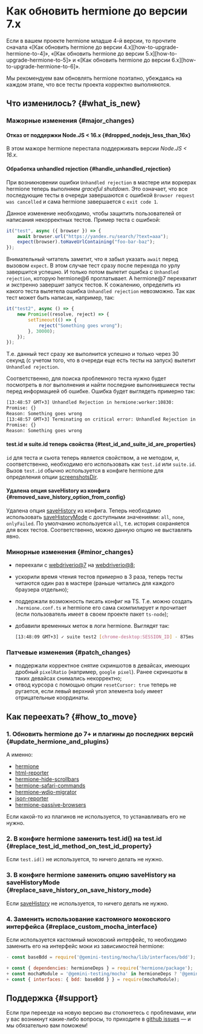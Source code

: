 
# Как обновить hermione до версии 7.x

<Admonition type="warning">
Если в вашем проекте hermione младше 4-й версии, то прочтите сначала «[Как обновить hermione до версии 4.x][how-to-upgrade-hermione-to-4]», «[Как обновить hermione до версии 5.x][how-to-upgrade-hermione-to-5]» и «[Как обновить hermione до версии 6.x][how-to-upgrade-hermione-to-6]».

Мы рекомендуем вам обновлять hermione поэтапно, убеждаясь на каждом этапе, что все тесты проекта корректно выполняются.

</Admonition>

## Что изменилось? {#what_is_new}

### Мажорные изменения {#major_changes}

#### Отказ от поддержки Node.JS < 16.x {#dropped_nodejs_less_than_16x}

В этом мажоре hermione перестала поддерживать версии _Node.JS < 16.x_.

#### Обработка unhandled rejection {#handle_unhandled_rejection}

При возникновении ошибки `Unhandled rejection` в мастере или воркерах hermione теперь выполняем _graceful shutdown_. Это означает, что все последующие тесты в очереди завершаются с ошибкой `Browser request was cancelled` и сама hermione завершается с `exit code 1`.

Данное изменение необходимо, чтобы защитить пользователей от написания некорректных тестов. Пример теста с ошибкой:

```typescript
it("test", async ({ browser }) => {
    await browser.url("https://yandex.ru/search/?text=aaa");
    expect(browser).toHaveUrlContaining("foo-bar-baz");
});
```

Внимательный читатель заметит, что я забыл указать `await` перед вызовом `expect`. В этом случае тест сразу после перехода по урлу завершится успешно. И только потом вылетит ошибка с `Unhandled rejection`, которую hermione@6 проглатывает. А hermione@7 перехватит и экстренно завершит запуск тестов. К сожалению, определить из какого теста вылетела ошибка `Unhandled rejection` невозможно. Так как тест может быть написан, например, так:

```typescript
it("test2", async () => {
    new Promise((resolve, reject) => {
        setTimeout(() => {
            reject("Something goes wrong");
        }, 30000);
    });
});
```

Т.е. данный тест сразу же выполнится успешно и только через 30 секунд (с учетом того, что в очереди еще есть тесты на запуск) вылетит `Unhandled rejection`.

Соответственно, для поиска проблемного теста нужно будет посмотреть в лог выполнения и найти последние выполнившиеся тесты перед информацией об ошибке. Ошибка будет выглядеть примерно так:

```bash
[13:48:57 GMT+3] Unhandled Rejection in hermione:worker:10830:
Promise: {}
Reason: Something goes wrong
[13:48:57 GMT+3] Terminating on critical error: Unhandled Rejection in hermione:worker:10830:
Promise: {}
Reason: Something goes wrong
```

#### test.id и suite.id теперь свойства {#test_id_and_suite_id_are_properties}

`id` для теста и сьюта теперь является свойством, а не методом, и, соответственно, необходимо его использовать как `test.id` или `suite.id`. Вызов `test.id` обычно используется в конфиге hermione для определения опции [screenshotsDir][screenshots-dir].

#### Удалена опция saveHistory из конфига {#removed_save_history_option_from_config}

Удалена опция [saveHistory][save_history] из конфига. Теперь необходимо использовать [saveHistoryMode][save_history_mode] с доступными значениями: `all`, `none`, `onlyFailed`. По умолчанию используется `all`, т.е. история сохраняется для всех тестов. Соответственно, можно данную опцию не выставлять явно.

### Минорные изменения {#minor_changes}

-   переехали с [webdriverio@7][webdriverio@7] на [webdriverio@8][webdriverio@8];
-   ускорили время чтения тестов примерно в 3 раза, теперь тесты читаются один раз в мастере (раньше читались для каждого браузера отдельно);
-   поддержали возможность писать конфиг на TS. Т.е. можно создать `.hermione.conf.ts` и hermione его сама скомпилирует и прочитает (если пользователь имеет в своем проекте пакет `ts-node`);
-   добавили временных меток в логи hermione. Выглядят так:

    ```bash
    [13:48:09 GMT+3] ✓ suite test2 [chrome-desktop:SESSION_ID] - 875ms
    ```

### Патчевые изменения {#patch_changes}

-   поддержали корректное снятие скриншотов в девайсах, имеющих дробный `pixelRatio` (например, `google pixel`). Ранее скриншоты в таких девайсах снимались некорректно;
-   отвод курсора с помощью опции `resetCursor: true` теперь не ругается, если левый верхний угол элемента `body` имеет отрицательные координаты.

## Как переехать? {#how_to_move}

### 1. Обновить hermione до 7+ и плагины до последних версий {#update_hermione_and_plugins}

А именно:

-   [hermione][hermione]
-   [html-reporter][html-reporter]
-   [hermione-hide-scrollbars][hermione-hide-scrollbars]
-   [hermione-safari-commands][hermione-safari-commands]
-   [hermione-wdio-migrator][hermione-wdio-migrator]
-   [json-reporter][json-reporter]
-   [hermione-passive-browsers][hermione-passive-browsers]

Если какой-то из плагинов не используется, то устанавливать его не нужно.

### 2. В конфиге hermione заменить test.id() на test.id {#replace_test_id_method_on_test_id_property}

Если `test.id()` не используется, то ничего делать не нужно.

### 3. В конфиге hermione заменить опцию saveHistory на saveHistoryMode {#replace_save_history_on_save_history_mode}

Если [saveHistory][save_history] не используется, то ничего делать не нужно.

### 4. Заменить использование кастомного моковского интерфейса {#replace_custom_mocha_interface}

Если используется кастомный моковский интерфейс, то необходимо заменить его на интерфейс моки из зависимостей hermione:

```javascript
- const baseBdd = require('@gemini-testing/mocha/lib/interfaces/bdd');

+ const { dependencies: hermioneDeps } = require('hermione/package');
+ const mochaModule = '@gemini-testing/mocha' in hermioneDeps ? '@gemini-testing/mocha' : 'mocha';
+ const { interfaces: { bdd: baseBdd } } = require(mochaModule);
```

## Поддержка {#support}

Если при переезде на новую версию вы столкнетесь с проблемами, или у вас возникнут какие-либо вопросы, то приходите в [github issues][gh-issues] — и мы обязательно вам поможем!

[how-to-upgrade-hermione-to-4]: ../migrations/how-to-upgrade-hermione-to-4
[how-to-upgrade-hermione-to-5]: ../migrations/how-to-upgrade-hermione-to-5
[how-to-upgrade-hermione-to-6]: ../migrations/how-to-upgrade-hermione-to-6
[screenshots-dir]: ../config/browsers#screenshots_dir
[save_history]: ../config/browsers#save_history
[save_history_mode]: ../config/browsers#save_history_mode
[webdriverio@7]: https://webdriver.io/
[webdriverio@8]: https://webdriver.io/
[gh-issues]: https://github.com/gemini-testing/testplane/issues/
[hermione]: https://github.com/gemini-testing/hermione
[html-reporter]: https://github.com/gemini-testing/html-reporter
[hermione-hide-scrollbars]: https://github.com/gemini-testing/hermione-hide-scrollbars
[hermione-safari-commands]: https://github.com/gemini-testing/hermione-safari-commands
[hermione-wdio-migrator]: https://github.com/gemini-testing/hermione-wdio-migrator
[json-reporter]: https://github.com/gemini-testing/json-reporter
[hermione-passive-browsers]: https://github.com/gemini-testing/hermione-passive-browsers

